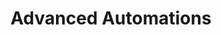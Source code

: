 ---
title: "Advanced Automations"
sidebarTitle: "Advanced Automations"
description: "Take your automated emails to the next level with these content ideas."
---